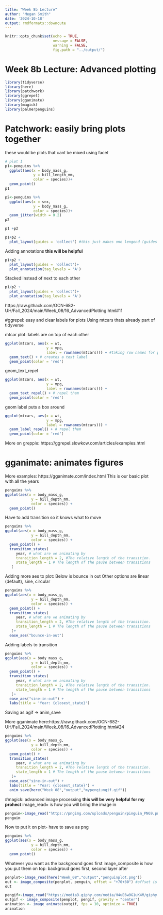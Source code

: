 ```yaml
---
title: "Week 8b Lecture"
author: "Megan Smith"
date: '2024-10-18'
output: rmdformats::downcute
---
```


```r
knitr::opts_chunk$set(echo = TRUE,
                      message = FALSE,
                      warning = FALSE,
                      fig.path = "../output/")
```

# Week 8b Lecture: Advanced plotting 

```r
library(tidyverse)
library(here)
library(patchwork)
library(ggrepel)
library(gganimate)
library(magick)
library(palmerpenguins)
```

# Patchwork: easily bring plots together
 these would be plots that cant be mixed using facet
```r
# plot 1
p1<-penguins %>%
  ggplot(aes(x = body_mass_g, 
             y = bill_length_mm, 
             color = species))+
  geom_point()
p1
```
```r
p2<-penguins %>%
  ggplot(aes(x = sex, 
             y = body_mass_g, 
             color = species))+
  geom_jitter(width = 0.2)
p2
```
```r
p1 +p2
```

```r
p1+p2 +
  plot_layout(guides = 'collect') #this just makes one lengend (guides same as legend)
```
Adding annotations **this will be helpful**
```r
p1+p2 +
  plot_layout(guides = 'collect')+
  plot_annotation(tag_levels = 'A')
```
Stacked instead of next to each other
```r
p1/p2 +
  plot_layout(guides = 'collect')+
  plot_annotation(tag_levels = 'A')
```
https://raw.githack.com/OCN-682-UH/Fall_2024/main/Week_08/16_AdvancedPlotting.html#11

#ggrepel: easy and clear labels for plots
Using mtcars thats already part of tidyverse

mtcar plot: labels are on top of each other
```r
ggplot(mtcars, aes(x = wt, 
                   y = mpg, 
                   label = rownames(mtcars))) + #taking row names for points 
  geom_text() + # creates a text label
  geom_point(color = 'red')
```
geom_text_repel
```r
ggplot(mtcars, aes(x = wt, 
                   y = mpg, 
                   label = rownames(mtcars))) +
  geom_text_repel() + # repel them
  geom_point(color = 'red')
```
geom label puts a box around
```r
ggplot(mtcars, aes(x = wt, 
                   y = mpg, 
                   label = rownames(mtcars))) +
  geom_label_repel() + # repel them
  geom_point(color = 'red')
```
More on grepple: https://ggrepel.slowkow.com/articles/examples.html

# gganimate: animates figures
More examples: https://gganimate.com/index.html
This is our basic plot with all the years
```r
penguins %>%
ggplot(aes(x = body_mass_g, 
            y = bill_depth_mm, 
            color = species)) +
  geom_point()
```

Have to add transition so it knows what to move 
```r
penguins %>%
ggplot(aes(x = body_mass_g, 
            y = bill_depth_mm, 
            color = species)) +
  geom_point() +
  transition_states(
     year, # what are we animating by
     transition_length = 2, #The relative length of the transition.
     state_length = 1 # The length of the pause between transitions
   )
```
Adding more aes to plot: Below is bounce in out 
Other options are linear (default), sine, circular
```r

penguins %>%
ggplot(aes(x = body_mass_g, 
            y = bill_depth_mm, 
            color = species)) +
  geom_point() +
  transition_states(
     year, # what are we animating by
     transition_length = 2, #The relative length of the transition.
     state_length = 1 # The length of the pause between transitions
   )+
  ease_aes("bounce-in-out")
```

Adding labels to transition
```r
penguins %>%
ggplot(aes(x = body_mass_g, 
            y = bill_depth_mm, 
            color = species)) +
  geom_point() +
  transition_states(
     year, # what are we animating by
     transition_length = 2, #The relative length of the transition.
     state_length = 1 # The length of the pause between transitions
   )+
  ease_aes("sine-in-out") +
  labs(title = 'Year: {closest_state}')
```
 Saving as agif -> anim_save
 
 More gganimate here:https://raw.githack.com/OCN-682-UH/Fall_2024/main/Week_08/16_AdvancedPlotting.html#24
```r
penguins %>%
ggplot(aes(x = body_mass_g, 
            y = bill_depth_mm, 
            color = species)) +
  geom_point() +
  transition_states(
     year, # what are we animating by
     transition_length = 2, #The relative length of the transition.
     state_length = 1 # The length of the pause between transitions
   )+
  ease_aes("sine-in-out") +
  labs(title = 'Year: {closest_state}') +
  anim_save(here("Week_08","output","mypengiungif.gif"))
```

#magick: advanced image processing **this will be very helpful for my prohect**
image_read= is how you will bring the image in 
```r
penguin<-image_read("https://pngimg.com/uploads/penguin/pinguin_PNG9.png")
penguin
```
Now to put it on plot- have to save as png
```r
penguins %>%
ggplot(aes(x = body_mass_g, 
            y = bill_depth_mm, 
            color = species)) +
  geom_point()
```
Whatever you want as the background goes first
image_composite is how you put them on top: backgroud goes first, second layer after 

```r
penplot<-image_read(here("Week_08","output","penguinplot.png"))
out <- image_composite(penplot, penguin, offset = "+70+30") #offset is where you want the penguin to be
out
```

```r
pengif<-image_read("https://media3.giphy.com/media/H4uE6w9G1uK4M/giphy.gif")
outgif <- image_composite(penplot, pengif, gravity = "center")
animation <- image_animate(outgif, fps = 10, optimize = TRUE)
animation
```

```r

```

```r

```

```r

```

```r

```

```r

```

```r

```

```r

```

```r

```

```r


```

